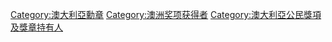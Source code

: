 [[Category:澳大利亞勳章|Category:澳大利亞勳章]]
[[Category:澳洲奖项获得者|Category:澳洲奖项获得者]]
[[Category:澳大利亞公民獎項及獎章持有人|Category:澳大利亞公民獎項及獎章持有人]]